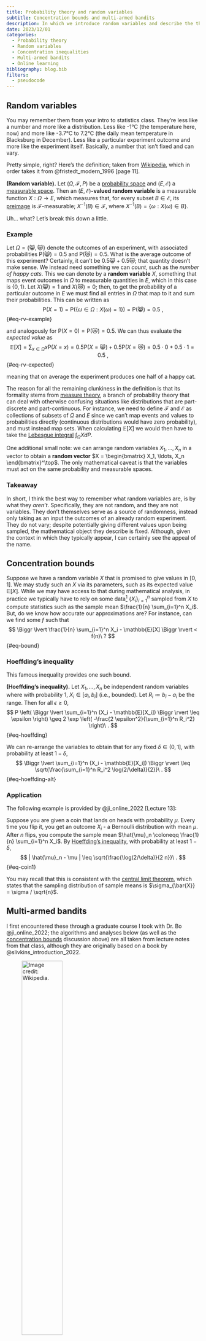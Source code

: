 ```yaml
---
title: Probability theory and random variables
subtitle: Concentration bounds and multi-armed bandits
description: In which we introduce random variables and describe the theory behind bounding them via concentration inequalities. We then introduce several multi-armed bandit algorithms to see how such inequalities may be used to evaluate their performance.
date: 2023/12/01
categories:
  - Probability theory
  - Random variables
  - Concentration inequalities
  - Multi-armed bandits
  - Online learning
bibliography: blog.bib
filters:
  - pseudocode
---
```

<!-- Describe the probability theory and random variables. -->


## Random variables

You may remember them from your intro to statistics class.
They're less like a number and more like a distribution.
Less like -1°C (the temperature here, now) and more like -3.7°C to 7.2°C (the daily mean temperature in Blacksburg in December).
Less like a particular experiment outcome and more like the experiment itself.
Basically, a number that isn't fixed and can vary.

Pretty simple, right?
Here's the definition; taken from [Wikipedia](https://en.wikipedia.org/wiki/Random_variable#Measure-theoretic_definition), which in order takes it from @fristedt_modern_1996 [page 11].

::: {#def-rv}
**(Random variable).**
Let $(\Omega, \mathcal{F}, P)$ be a [probability space](https://en.wikipedia.org/wiki/Probability_space) and $(E, \mathcal{E})$ a [measurable space](https://en.wikipedia.org/wiki/Measurable_space).
Then an $(E, \mathcal{E})$**-valued random variable** is a measurable function $X : \Omega \to E$, which measures that, for every subset $B \in \mathcal{E}$, its [preimage](https://en.wikipedia.org/wiki/Preimage) is $\mathcal{F}$-measurable; $X^{-1}(B) \in \mathcal{F}$, where $X^{-1}(B) = \{\omega : X(\omega) \in B\}$.
:::

Uh... what?
Let's break this down a little.

### Example

Let $\Omega = \{😸,😿\}$ denote the outcomes of an experiment, with associated probabilities $\mathrm{P}(😸) = 0.5$ and $\mathrm{P}(😿) = 0.5$.
What is the average outcome of this experiment?
Certainly, it can't be $0.5😸 + 0.5😿$; that quantity doesn't make sense.
We instead need something we can *count*, such as the *number of happy cats*.
This we can denote by a **random variable** $X$, something that maps event outcomes in $\Omega$ to measurable quantities in $E$, which in this case is $\{0, 1\}$.
Let $X(😸) = 1$ and $X(😿) = 0$; then, to get the probability of a particular outcome in $E$ we must find all entries in $\Omega$ that map to it and sum their probabilities.
This can be written as
$$
\mathrm{P}(X = 1) = \mathrm{P}(\{ \omega \in \Omega : X(\omega) = 1 \}) = \mathrm{P}(😸) = 0.5\ ,
$$ {#eq-rv-example}

and analogously for $\mathrm{P}(X = 0) = \mathrm{P}(😿) = 0.5$.
We can thus evaluate the *expected value* as
$$
\mathbb{E}[X] = \sum_{x \in \Omega} x \mathrm{P}(X = x) = 0.5 \mathrm{P}(X = 😸) + 0.5 \mathrm{P}(X = 😿) = 0.5 \cdot 0 + 0.5 \cdot 1 = 0.5\ ,
$$ {#eq-rv-expected}

meaning that on average the experiment produces one half of a happy cat.

The reason for all the remaining clunkiness in the definition is that its formality stems from [measure theory](https://en.wikipedia.org/wiki/Measure_(mathematics)), a branch of probability theory that can deal with otherwise confusing situations like distributions that are part-discrete and part-continuous.
For instance, we need to define $\mathcal{F}$ and $\mathcal{E}$ as collections of subsets of $\Omega$ and $E$ since we can't map events and values to probabilities directly (continuous distributions would have zero probability), and must instead map sets.
When calculating $\mathbb{E}[X]$ we would then have to take the [Lebesgue integral](https://en.wikipedia.org/wiki/Lebesgue_integration) $\int_\Omega X dP$.

One additional small note: we can arrange random variables $X_1, \ldots, X_n$ in a vector to obtain a **random vector** $X = \begin{bmatrix} X_1, \ldots, X_n \end{bmatrix}^\top$.
The only mathematical caveat is that the variables must act on the same probability and measurable spaces.

### Takeaway

In short, I think the best way to remember what random variables are, is by what they *aren't*.
Specifically, they are not random, and they are not variables.
They don't themselves serve as a source of randomness, instead only taking as an input the outcomes of an already random experiment.
They do not vary; despite potentially giving different values upon being sampled, the mathematical object they describe is fixed.
Although, given the context in which they typically appear, I can certainly see the appeal of the name.


## Concentration bounds

Suppose we have a random variable $X$ that is promised to give values in $[0,1]$.
We may study such an $X$ via its parameters, such as its expected value $\mathbb{E}[X]$.
While we may have access to that during mathematical analysis, in practice we typically have to rely on some data[^rv] $\{X_i\}_{i=1}^n$ sampled from $X$ to compute statistics such as the sample mean $\frac{1}{n} \sum_{i=1}^n X_i$.
But, do we know how accurate our approximations are?
For instance, can we find some $f$ such that
$$
\Biggr \lvert \frac{1}{n} \sum_{i=1}^n X_i - \mathbb{E}[X] \Biggr \rvert < f(n)\ ?
$$ {#eq-bound}

[^rv]: These $X_i$ can either be thought of as fixed values or i.i.d. random variables. In coming examples, we will use the latter.

### Hoeffding's inequality

This famous inequality provides one such bound.

::: {#thm-hoeffding}
**(Hoeffding's inequality).**
Let $X_1, \ldots, X_n$ be independent random variables where with probability $1$, $X_i \in [a_i, b_i]$ (i.e., bounded).
Let $R_i \coloneqq b_i - a_i$ be the range.
Then for all $\epsilon \geq 0$,
$$
P \left( \Biggr \lvert \sum_{i=1}^n (X_i - \mathbb{E}[X_i]) \Biggr \rvert \leq \epsilon \right) \geq 2 \exp \left( -\frac{2 \epsilon^2}{\sum_{i=1}^n R_i^2} \right)\ .
$$ {#eq-hoeffding}
:::

We can re-arrange the variables to obtain that for any fixed $\delta \in (0, 1]$, with probability at least $1 - \delta$,
$$
\Biggr \lvert \sum_{i=1}^n (X_i - \mathbb{E}[X_i]) \Biggr \rvert \leq \sqrt{\frac{\sum_{i=1}^n R_i^2 \log(2/\delta)}{2}}\ .
$$ {#eq-hoeffding-alt}

### Application

The following example is provided by @ji_online_2022 [Lecture 13]:

Suppose you are given a coin that lands on heads with probability $\mu$.
Every time you flip it, you get an outcome $X_i$ - a Bernoulli distribution with mean $\mu$.
After $n$ flips, you compute the sample mean $\hat{\mu}_n \coloneqq \frac{1}{n} \sum_{i=1}^n X_i$.
By [Hoeffding's inequality](#thm-hoeffding), with probability at least $1-\delta$,
$$
| \hat{\mu}_n - \mu | \leq \sqrt{\frac{\log(2/\delta)}{2 n}}\ .
$$ {#eq-coin1}

You may recall that this is consistent with the [central limit theorem](https://en.wikipedia.org/wiki/Central_limit_theorem), which states that the sampling distribution of sample means is $\sigma_{\bar{X}} = \sigma / \sqrt{n}$.


## Multi-armed bandits

I first encountered these through a graduate course I took with Dr. Bo @ji_online_2022; the algorithms and analyses below (as well as the [concentration bounds](#concentration-bounds) discussion above) are all taken from lecture notes from that class, although they are originally based on a book by @slivkins_introduction_2022.

![Image credit: [Wikipedia](https://en.wikipedia.org/wiki/Multi-armed_bandit).](https://upload.wikimedia.org/wikipedia/commons/8/82/Las_Vegas_slot_machines.jpg){width=50%}

The image above shows a row of slot machines.
They are otherwise known as one-armed bandits, as they steal money from you and have one arm you must pull to spin the wheel (although in the ones seen above it seems to have been replaced by buttons).

Generalizing a bit, let's imagine that we instead have $K$ such arms.
Maybe they belong to the same, now much more tricky bandit.
Or, maybe they model the possibility of playing different games in the same casino.
In any case, at every time point $t$ we must choose one such action $a_t \in [K]$ to play, only learning information about its underlying distribution through the rewards we receive.

There are various possible types of the bandit setting, but here we will only consider **stochastic** (as opposed to adversarial) losses and **multi-armed** (as opposed to linear or Gaussian process) bandits.

```pseudocode
#| label: alg-explore-exploit
#| html-indent-size: "1.8em"
#| html-comment-delimiter: "//"
#| html-line-number: true
#| html-no-end: false
#| pdf-placement: "htb!"
#| pdf-line-&number: true

\begin{algorithm}
\caption{Stochastic MAB (Framework)}
\begin{algorithmic}
\Require{$K$ and $T$ (both known), unknown reward distributions $\mathcal{D}_a$.}
\For{$t = 1, 2, \ldots$}
  \State Choose an action $a_t \in [K]$.
  \State Suffer loss $z_t[a_t]$ and also only observe $z_t[a_t]$.
\EndFor
\end{algorithmic}
\end{algorithm}
```

Here, $z_t$ is a random vector sampled from the unknown distributions, i.e., $z_t[a] \sim \mathcal{D}_a$.
The defining feature separating this problem from Online Convex Optimization is being only provided one value $z_t[a_t]$ corresponding to the played arm $a_t$, a.k.a., **bandit feedback**.

Our goal in this setting is to design an algorithm fitting this framework that minimizes the following quantity, known as regret
$$
\mathcal{R}_T = \sum_{t=1}^T z_t[a_t] - \min_i \sum_{t=1}^T z_t[i]\ .
$$ {#eq-regret}

Such a definition makes regret a useful metric in many situations, even when experiencing persistent penalties or unreasonable adversaries.
In particular, it evaluates performance against the best possible fixed action in hindsight - a value that will compensate for the above scenarios.
Note that the definition given in @eq-regret makes $\mathcal{R}_T$ a [random variable](#random-variables), meaning that in practice we aim to bound $\mathbb{E}[\mathcal{R}_T]$, the expected regret.[^pseudo]

[^pseudo]: In practice, it often ends up more convenient to bound the *pseudo-regret* $\bar{\mathcal{R}}_T$, which swaps the order of $\mathbb{E}$ and $\min$, turning it into a $\max$.
By Jensen's inequality, $\mathbb{E}[\mathcal{R}_T] \geq \bar{\mathcal{R}}_T$.

We may use the terms loss and reward interchangeably, as they can be thought of as negatives of each other.
This is again owed to the definition of regret in @eq-regret, by which minimizing losses is the same as maximizing rewards.

### Explore-then-exploit

A central issue in the multi-armed bandit problem is that of **exploration versus exploitation** - whether to prioritize investigating the yet unknown, or to take advantage of information already learned.
It is not a coincidence this problem appears both here and in **reinforcement learning** - both fall within the realm of **online learning** (when decisions and information are processed sequentially), the only thing separating them is the addition of states.

We start with a simple algorithm that does the two stages separately [@ji_online_2022, Lecture 14].
```pseudocode
#| label: alg-explore-exploit
#| html-indent-size: "1.8em"
#| html-comment-delimiter: "//"
#| html-line-number: true
#| html-no-end: false
#| pdf-placement: "htb!"
#| pdf-line-&number: true

\begin{algorithm}
\caption{Explore-then-exploit}
\begin{algorithmic}
\Require{$K$ and $T$ (both known), unknown reward distributions $\mathcal{D}_a$.}
\For{$t = 1, 2, \ldots$}
  \State Explore phase: try each arm $N$ times.
  \State Exploit phase: determine $\tilde{a}$ with the highest average reward; then play $\tilde{a}$ in all remaining rounds.
\EndFor
\end{algorithmic}
\end{algorithm}
```

We wish to bound the probability of getting good approximations on all arms, which we start by bounding each arm individually.
That is, we want to bound the deviation of its true mean $\mu(a)$ from its approximation $\hat{\mu}(a)$ after that arm has been pulled $N$ times.
Let $\beta_N = \sqrt{\frac{2 \log T}{N}}$, by [Hoeffding's inequality](#thm-hoeffding),
$$
\mathrm{P}(|\hat{\mu}(a) - \mu(a)| \leq \beta_N) \geq 1 - 2 / T^4\ .
$$ {#eq-exp-arm}

We define a *good event* $\mathcal{E}$ as the above being true for all arms, meaning that by the union bound
$$
\mathrm{P}(\mathcal{E}) = 1 - \mathrm{P}(\bar{\mathcal{E}}) \geq
1 - \sum_{a=1}^K \mathrm{P}(|\bar{\mu}(a) - \mu(a)| \geq \beta_N) \geq 1 - 2 K / T^4\ .
$$ {#eq-exp-good}

Even if this good event occurs, we may still choose a suboptimal arm $\bar{a}$ in the exploit phase.
In that case, the estimate errors for both $\bar{a}$ and the optimal arm $a^*$ are bounded by $\beta_N$.
As such, $\mu(a^*) - \mu(\bar{a}) \leq 2 \beta_N$.
Adding with a max regret of $1$ for $KN$ round of exploration, the total incurred regret in the good case is at most 
$$
\mathcal{R}_T \leq K N + (T - KN) \cdot 2 \beta_N \leq KN + 2 T \beta_N = KN + 2 T \sqrt{\frac{2 \log T}{N}}\ .
$$ {#eq-exp-regret-good}

This also lets us derive a formula for $N$ which we do by setting the resulting terms equal.
In particular, $N = 2 \sqrt[3]{T^2 \log T / K^2}$, which leads to a good case regret of $\mathrm{O}(T^{2/3} (K \log T)^{1/3})$.
The bad event happens with probability at most $2 K / T^4$, which when multiplied by a max per-round regret of $1$ gets absorbed by the big O.

For implementations of this and the following algorithms, we make a function `play` that returns an arm `a`, and a function `feedback` that records the resulting reward `r`.
Both functions are supplied with other contextual parameters for convenience.

```python
#| code-summary: Code for Explore-then-exploit
from math import log
from numpy import argmax

class ExploreExploit:
    def __init__(self, K, T):
        self.K = K
        self.N = round(2 * (T**2 * log(T) / K**2)**(1/3))
        self.totals = [0] * K
    
    def __str__(self):
        return "Explore-then-exploit"

    def play(self, t):
        '''Choose an arm to play.'''
        if t <= self.K*self.N:
            # Play each arm N times
            return t % self.K
        else:
            # Play best arm
            return self.best
    
    def feedback(self, t, a, r):
        '''Receive a reward.'''
        if t <= self.K*self.N:
            # Record reward
            self.totals[a] += r
        if t == self.K*self.N:
            # Compute best arm
            self.best = argmax(self.totals)
```

### Epsilon-greedy

Instead of doing exploration all at once, we may spread it out over all rounds, making it less frequent over time [@ji_online_2022, Lecture 14].
You'll see this strategy used quite frequently in reinforcement learning, as it is pretty simple to implement.

```pseudocode
#| label: alg-epsilon-greedy
#| html-indent-size: "1.8em"
#| html-comment-delimiter: "//"
#| html-line-number: true
#| html-no-end: false
#| pdf-placement: "htb!"
#| pdf-line-&number: true

\begin{algorithm}
\caption{Epsilon-greedy}
\begin{algorithmic}
\Require{$K$ and $T$ (both known), unknown reward distributions $\mathcal{D}_a$.}
\For{$t = 1, 2, \ldots$}
  \State Toss a coin with success rate $\epsilon_t$.
  \If{success}
    \State Explore: choose an arm uniformly at random.
  \Else
    \State Exploit: choose an arm with the highest average reward so far.
  \EndIf
\EndFor
\end{algorithmic}
\end{algorithm}
```

With $\epsilon_t = t^{-1/3} (K \log t)^{1/3}$, Epsilon-greedy achieves the same regret bound, $\mathrm{O}(t^{2/3} (K \log t)^{1/3})$.
We won't show it here for brevity, but it uses the same techniques as shown, similarly relying on [Hoeffding's inequality](#thm-hoeffding).
Note in addition that @alg-epsilon-greedy does not rely on $T$, which makes it an **anytime** algorithm.

```python
#| code-summary: Code for Epsilon-greedy
from math import log
from random import random, randrange
from numpy import argmax, divide, errstate, inf, nan

class EpsilonGreedy:
    def __init__(self, K, _):
        self.K = K
        self.totals = [0] * K
        self.counts = [0] * K
    
    def __str__(self):
        return "Epsilon-greedy"

    def _eps(self, t):
        return (self.K*log(t)/t)**(1/3)

    def _best(self):
        with errstate(divide='ignore', invalid='ignore'):
            avg = divide(self.totals, self.counts)
        avg[avg == inf] = -inf
        avg[avg == nan] = -inf
        return argmax(avg)

    def play(self, t):
        '''Choose an arm to play.'''
        if random() < self._eps(t):
            # Play random arm
            return randrange(self.K)
        else:
            # Play best arm
            return self._best()
    
    def feedback(self, t, a, r):
        '''Receive a reward.'''
        self.totals[a] += r
        self.counts[a] += 1
```

### Successive elimination

We can further incorporate the concept of means and confidence bounds into the algorithm by considering their values at any $t \in [T]$.
In particular,
$$
\mathrm{P} \left( |\hat{\mu}_t(a) - \mu(a)| \leq \beta_t(a) \right) \geq \sqrt{\frac{\log (2 K T / \delta)}{2 N_t (a)}}\ .
$$ {#eq-azuma}

This feels very similar to Hoeffding's inequality, but actually requires a version generalized to [martingales](https://en.wikipedia.org/wiki/Martingale_(probability_theory)), known as the [Azuma-Hoeffding inequality](https://en.wikipedia.org/wiki/Azuma%27s_inequality).

For convenience, we define [@ji_online_2022, Lecture 14]
$$
\begin{align}
    \mathrm{UCB}_t(a) &= \hat{\mu}_t(a) + \beta_t(a)\ ,\\
    \mathrm{LCB}_t(a) &= \hat{\mu}_t(a) - \beta_t(a)\ .
\end{align}
$$ {#eq-ucb}

```pseudocode
#| label: alg-elimination
#| html-indent-size: "1.8em"
#| html-comment-delimiter: "//"
#| html-line-number: true
#| html-no-end: false
#| pdf-placement: "htb!"
#| pdf-line-&number: true

\begin{algorithm}
\caption{Successive Elimination}
\begin{algorithmic}
\Require{$K$ and $T$ (both known), unknown reward distributions $\mathcal{D}_a$.}
\State Initialize active arm set $\mathcal{A}_1 = [K]$.
\For{$p = 1, 2, \ldots$}
  \State Play each arm in $\mathcal{A}_p$ once.
  \State Let $t$ be the time at the end of the current phase $p$.
  \State $\mathcal{A}_{p+1} = \{ a \in \mathcal{A}_p : \mathrm{UCB}_t (a) \geq \max_{a' \in \mathcal{A}_p} \mathrm{LCB}_t (a) \}$
\EndFor
\end{algorithmic}
\end{algorithm}
```

We define the good event as before, and assume that it holds.
If we at some point eliminate $a^*$, it means $\mathrm{UCB}_t(a^*) < \mathrm{LCB}_t(a')$ for some other arm $a'$, implying $\mu(a^*) < \mu(a')$ and thus a contradiction.
Then, assume there is some arm $a \in \mathcal{A}_{p+1}$ during phase $p$ ending at time $t$ such that $\mu(a^*) - \mu(a) > 4 \beta_t(a)$.
Then,
$$
\mathrm{LCB}_t(a) \leq \mu(a) + 2 \beta_t(a) < \mu(a^*) - 2 \beta_t(a^*) \leq \mathrm{UCB}_t(a^*)\ ,
$$ {#eq-elimination1}
implying that this arm should have been eliminated.
Thus, the regret contributed by arm $a$ is
$$
\mathcal{R}_{a,t} \leq 4 N_t(a) \sqrt{\frac{\log(2 K T / \delta)}{2 N_t(a)}} = \mathrm{O}(\sqrt{N_t(a) \log(K T / \delta)})\ .
$$ {#eq-elimination2}

Using the Cauchy-Schwarz inequality, $\sum_a \sqrt{N_t(a)} \leq \sqrt{\sum_a N_t (a) \cdot \sum_a 1} =  \sqrt{t K}$, meaning
$$
\mathcal{R}_t = \sum_{a \in [K]} \mathcal{R}_{a,t} = \mathrm{O}(\sqrt{\log(K T / \delta)}) \cdot \sum_a \sqrt{N_t(a)} \leq \mathrm{O}(\sqrt{K t \log (K T / \delta)})\ .
$$ {#eq-elimination3}

We thus have that $\mathcal{R}_T = \mathrm{O}(\sqrt{K T \log (K T / \delta)})$.

Note that the above bounds have a configurable value $\delta \in (0, 1]$, which makes them take effect with probability at least $1 - \delta$.
In practice, we need to set `delta` to a ridiculously high value for any arms to actually become eliminated within a reasonable amount of time.

```python
#| code-summary: Code for Successive elimination
from random import random, randrange
from numpy import argmax, divide, errstate, inf, nan, log, sqrt
import numpy as np

class SuccessiveElimination:
    def __init__(self, K, T, delta=1500):
        self.num = log(2 * K * T / delta) / 2
        assert self.num > 0, "delta too large"
        self.totals = [0] * K
        self.counts = [0] * K
        self.A = list(range(K))
        self.idx = 0
    
    def __str__(self):
        return "Successive elimination"

    def _mu(self):
        with errstate(divide='ignore', invalid='ignore'):
            mu = divide(self.totals, self.counts)
        mu[mu == inf] = 0
        mu[mu == nan] = 0
        return mu

    def _beta(self):
        with errstate(divide='ignore'):
            beta = sqrt(divide(self.num, self.counts))
        return beta

    def play(self, t):
        '''Choose an arm to play.'''
        if self.idx == len(self.A):
            # Update arm set A
            u, b = self._mu(), self._beta()
            lcb, ucb = u-b, u+b
            self.A = [a for a in self.A if ucb[a] >= np.max(lcb)]
            self.idx = 0
        # Play each arm in A
        a = self.A[self.idx]
        self.idx += 1
        return a
    
    def feedback(self, t, a, r):
        '''Receive a reward.'''
        self.totals[a] += r
        self.counts[a] += 1
```

### UCB

Since the event of eliminating an arm may be quite rare, we may instead just sample the arm with the highest $\mathrm{UCB}_t(a)$.
This strategy demonstrates a principle known as *optimism in the face of uncertainty* [@ji_online_2022, Lecture 15] - that is, both arms that have high sample mean and arms with fewer samples will have a larger UCB and thus more likely to get chosen.
```pseudocode
#| label: alg-ucb
#| html-indent-size: "1.8em"
#| html-comment-delimiter: "//"
#| html-line-number: true
#| html-no-end: false
#| pdf-placement: "htb!"
#| pdf-line-&number: true

\begin{algorithm}
\caption{UCB}
\begin{algorithmic}
\Require{$K$ and $T$ (both known), unknown reward distributions $\mathcal{D}_a$.}
\For{$t = 1, 2, \ldots$}
  \State $a_t = \arg\max_{a \in [K]} \mathrm{UCB}_t (a)$
\EndFor
\end{algorithmic}
\end{algorithm}
```

Similar to before, $\mu(a^*) - \mu(a_t) \leq 2 \beta_t (a_t)$ in the good event.
We thus have
$$
\mathcal{R}_T = \sum_{t=1}^T r_t \leq c \sqrt{\log (2 K T / \delta)} \sum_{t=1}^T \sqrt{\frac{1}{N_t(a_t)}}\ ,
$$ {#eq-ucb1}

where the latter summation is bounded by
$$
\sum_{t=1}^T \sqrt{\frac{1}{N_t(a_t)}} = \sum_{a=1}^K \sum_{m=1}^{N_T(a)} \sqrt{1/m} \leq c' \sum_{a=1}^K \sqrt{N_T(a)} = \mathrm{O}(\sqrt{K T})\ .
$$ {#eq-ucb2}

Thus, the regret of [UCB](#alg-ucb) is $\mathrm{O}(\sqrt{K T \log (K T / \delta)})$.

```python
#| code-summary: Code for UCB
from random import random, randrange
from numpy import argmax, divide, errstate, inf, nan, log, sqrt
import numpy as np

class UCB:
    def __init__(self, K, T, delta=1):
        self.num = log(2 * K * T / delta) / 2
        assert self.num > 0, "delta too large"
        self.totals = [0] * K
        self.counts = [0] * K
    
    def __str__(self):
        return "UCB"

    def _mu(self):
        with errstate(divide='ignore', invalid='ignore'):
            mu = divide(self.totals, self.counts)
        mu[mu == inf] = 0
        mu[mu == nan] = 0
        return mu

    def _beta(self):
        with errstate(divide='ignore'):
            beta = sqrt(divide(self.num, self.counts))
        return beta

    def play(self, t):
        '''Choose an arm to play.'''
        ucb = self._mu() + self._beta()
        return argmax(ucb)
    
    def feedback(self, t, a, r):
        '''Receive a reward.'''
        self.totals[a] += r
        self.counts[a] += 1
```

### Summary

Here is a compilation of the derived bounds so far:

| Algorithm | Regret | Anytime |
|-----------|--------|---------|
| [Explore-then-exploit](#alg-explore-exploit) | $\mathrm{O}(T^{2/3} (K \log T)^{1/3})$ | ❌ |
| [Epsilon-greedy](#alg-epsilon-greedy) | $\mathrm{O}(t^{2/3} (K \log t)^{1/3})$ | ✅ |
| [Successive elimination](#alg-successive-elimination) | $\mathrm{O}(\sqrt{K T \log (K T / \delta)})$ | ❌ |
| [UCB](#alg-ucb) | $\mathrm{O}(\sqrt{K T \log (K T / \delta)})$ | ❌ |

: Summary of theoretic regret bounds.

On a final note, the above bounds are all problem-independent.
We can instead derive *problem-dependent* bounds, such as
$$
\mathcal{R}_T = \sum_{a : \Delta(a) > 0} \mathrm{O} \left( \frac{\log(K T / \delta)}{\delta(a)} \right)\ ,
$$ {#eq-ucb-prob}

for [UCB](#alg-ucb), where $\Delta(a) \coloneqq \mu(a^*) - \mu(a)$.

### Simulation

Now, it's time to put the algorithms to the test!

#### Technical note

But first, a small note on the simulation details.
As the rewards (and thus performance) are highly stochastic, we will need to run many trials to get an accurate result.
Even when results are recorded once every `F` steps, we still run into situations where the times for storing and churning data may compete with those of running the algorithms.
We have several possible approaches:

* *Store them all:* pre-allocate a huge array, and process it once afterwards.
  This understandably causes slowdowns.
* *Aggregate last:* i.e., iterate over algorithms and timesteps first, then trials.
  This may seem like a perfect solution at first, but it runs into a caveat of the algorithms storing internal parameters.
  That is, algorithms from some runs will have more information about certain arms than others, so we can't just re-sample the same instance many times.
  The way to address this would involve storing an array of algorithms proportional to the number of trials, which is again inefficient.
* *Online aggregation:* iterate over trials first, and store a statistic for each algorithm/timestep.
  The way we avoid having a separate dimension for trials is via an approximation algorithm that aggregates statistics as they come in - [Welford's online algorithm](https://en.wikipedia.org/wiki/Algorithms_for_calculating_variance#Welford's_online_algorithm).

We will use the latter approach, which is what lets us compute 1000 samples for each data point.

```python
#| code-fold: true
#| code-summary: Seed random number generators
from random import seed as py_seed
from numpy.random import seed as np_seed
py_seed(5805)
np_seed(5805)
```

In particular, we will simulate having to choose between $K=2$ arms:

1. A uniform distribution on $[0,1]$, i.e., mean $0.5$ and standard deviation $\sqrt{1/12} \approx 0.29$.
1. A normal distribution with mean $0.6$ and standard deviation $0.2$.

The above statistics indicate that arm 2 is more optimal, but arm 1 has a wider distribution of rewards.

```python
#| code-summary: Simulation code
from random import random
from numpy.random import normal
from numpy import zeros, sqrt

# Simulation parameters
T = 1000    # Number of rounds
F = 10      # Logging frequency
N = 1000    # Number of trials

# Arms to explore
means = [0.5, 0.6]
best = max(means)
arms = [random, lambda: normal(means[1], 0.2, 1).item()]
K = len(arms)

# Algorithms to use
cs = [ExploreExploit, EpsilonGreedy, SuccessiveElimination, UCB]
A = len(cs)

# Evaluate algorithms
x = zeros((T//F+1, A))
s = zeros((T//F+1, A))
for n in range(1, N+1):
    for i, c in enumerate(cs):
        alg = c(K, T)
        rgt = 0
        for t in range(1, T+1):
            a = alg.play(t)
            r = arms[a]()
            alg.feedback(t, a, r)
            rgt += best - r
            if t % F == 0:
                # Welford's online algorithm
                xn1 = x[t//F, i]
                x[t//F, i] = ((n-1)*xn1 + rgt) / n
                s[t//F, i] += (rgt - xn1) * (rgt - x[t//F, i])
s = 0.2*sqrt(s / (N-1))
```

We now plot the mean regret $\mathcal{R}_t$ of each algorithm, as well as the $\pm 0.2$ sample standard deviation margins.

```python
#| code-fold: true
#| code-summary: "Code for plotting regret"
#| label: fig-line
#| fig-cap: "Performance of MAB algorithms"
import numpy as np
import matplotlib.pyplot as plt

t = np.arange(1, T+2, F)
plt.plot(t, x)
for i in range(A):
    plt.fill_between(t, x[:,i]-s[:,i], x[:,i]+s[:,i], alpha=.15)
plt.xlabel("Timestep")
plt.ylabel("Regret")
plt.legend([c(K, T) for c in cs]);
```

The above performance roughly matches what we should expect.
Most notably, [Explore-then-exploit](#alg-explore-exploit) accumulates linear regret until a certain time, where it sharply switches to exploitation and plateus.
The other algorithms gently bend down towards it instead, allowing them to achieve lower final regrets.

Note that the above shouldn't be used as a definitive guide for how the algorithms compare, as it's specific to the problem instance and algorithm parameters.
In particular, the performance of [Successive elimination](#alg-successive-elimination) is highly dependent on its artificial parameter $\delta = 1500$, as it determines how soon the trend starts bending toward a plateu.
Still, it may give an indication as to why the [UCB](#alg-ucb) algorithm and its variants are so common in practice.